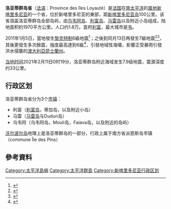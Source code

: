 {{Expand|time=2018-04-05T11:32:51+00:00}}
{{noteTA
|1=zh-hans:洛亚蒂;zh-hk:洛亞蒂;zh-tw:羅雅提;
}}
{{Infobox settlement
<!-- See Template:Infobox settlement for additional fields and descriptions -->
| name = 洛亚蒂群岛省
| native_name = Province des îles Loyauté
| native_name_lang = fr
| image_flag = Iles-Loyauté drapeau.svg
| image_map = New Caledonia administrative1.png
| map_caption = {{colorbox|#FFFF80|size=15}} 洛亚蒂群岛省在新喀里多尼亚的位置
| latd = |latm = |lats = |latNS =
| longd = |longm = |longs = |longEW =
| subdivision_type = 国家
| subdivision_name = [[法国|法国]]
| subdivision_type1 = 地区
| subdivision_name1 = [[新喀里多尼亚|新喀里多尼亚]]
| seat = [[韋_(新喀里多尼亞)|韋]]
| leader_title = 主席
| leader_name = 
| area_footnotes = <!-- for references: use <ref> tags -->
| area_total_km2 = 1980.9
| population_footnotes = <ref name="ridet"/>
| population_total = 18,353
| population_as_of =2019
| population_density_km2 = auto
<!-- demographics (section 1) -->
| demographics_type1 = 民族构成（2019年）
| demographics1_footnotes = <ref name="ridet">{{Cite web |url=http://xt.isee.nc/xtc/xtc.php?xt=rp09indcomap |title=ISEE - Population 2009 |access-date=2021-03-04 |archive-date=2012-09-29 |archive-url=https://web.archive.org/web/20120929034839/http://xt.isee.nc/xtc/xtc.php?xt=rp09indcomap |dead-url=yes }}</ref>
| demographics1_title1 = 卡纳克人
| demographics1_info1 = 94.63%
| demographics1_title2 = 欧洲人
| demographics1_info2 = 1.74%
| demographics1_title3 = 混血种人
| demographics1_info3 = 2%
| demographics1_title4 = 其它
| demographics1_info4 = 1.38%
| website = 
}}
'''洛亚蒂群岛省'''（[[法语|法语]]：Province des îles Loyauté）是[[法国|法国]]在[[南太平洋|南太平洋]]的[[属地|属地]][[新喀里多尼亚|新喀里多尼亚]]的一个省，位於新喀里多尼亚的東部，距[[新喀里多尼亚岛|新喀里多尼亚岛]]100公里。该省涵盖洛亚蒂群岛全部岛屿，由[[乌韦阿岛|乌韦阿岛]]、[[利富岛|利富岛]]、[[马雷岛|马雷岛]]以及附近小岛组成，陆地面积約1970平方公里。人口约1.8万。首府[[利富|利富]]，最大城市是[[韦_(新喀里多尼亚)|韦]]。

2011年1月5日，當地發生[[黎克特制|黎克特制]]6級地震<ref>{{cite news |url=http://www.rthk.org.hk/rthk/news/expressnews/20110105/news_20110105_55_724651.htm |title=天 文 台 錄 得 太 平 洋 海 域 6 級 地 震 |date=2011-01-05 |accessdate=2011-01-05 |publisher=[[香港電台|香港電台]][http://rthk.hk/rthk/news/expressnews/index_news.htm 即時新聞頻道] |archive-date=2016-03-04 |archive-url=https://web.archive.org/web/20160304194423/http://www.rthk.org.hk/rthk/news/expressnews/20110105/news_20110105_55_724651.htm |dead-url=no }}</ref>；之後到同月13日再發生7級地震<ref>{{Cite web |url=http://earthquake.usgs.gov/earthquakes/recenteqsww/Quakes/usc00012cx.php |title=存档副本 |accessdate=2011-01-14 |archive-date=2011-01-16 |archive-url=https://web.archive.org/web/20110116150134/http://earthquake.usgs.gov/earthquakes/recenteqsww/Quakes/usc00012cx.php |dead-url=no }}</ref><ref>{{cite news |url=http://news.rti.org.tw/index_newsContent.aspx?nid=276413&t%E5%8D%97%E5%A4%AA%E5%B9%B3%E6%B4%8B%E8%A6%8F%E6%A8%A17.3%E6%B5%B7%E5%BA%95%E5%A4%A7%E5%9C%B0%E9%9C%87 |title=南太平洋規模7.3海底大地震 |publisher=[[台灣|台灣]][[中央廣播電台|中央廣播電台]]新聞頻道 |date=2011-01-14 |accessdate=2011-01-14 }}{{dead link|date=2018年3月 |bot=InternetArchiveBot |fix-attempted=yes }}</ref>，其後更發生多次餘震，強度最高達到6級<ref>{{Cite web |url=http://earthquake.usgs.gov/earthquakes/recenteqsww/Quakes/usc00012df.php |title=存档副本 |access-date=2011-01-14 |archive-date=2011-01-18 |archive-url=https://web.archive.org/web/20110118020346/http://earthquake.usgs.gov/earthquakes/recenteqsww/Quakes/usc00012df.php |dead-url=no }}</ref>，引發地域性海嘯，影響正受暴雨引發洪水侵襲的[[澳大利亞|澳大利亞]][[昆士蘭州|昆士蘭州]]。

[[UTC+11:00|当地时间]]2021年2月11日0时19分，洛亚蒂群岛附近海域发生7.9级地震，震源深度约33公里。

== 行政区划 ==
洛亚蒂群岛省分为3个[[市鎮_(法國)|市镇]]：
* 利富（[[利富岛|利富岛]]，蒂加岛，以及附近小岛）
* 马雷（[[马雷岛|马雷岛]]与Dudun岛）
* 乌韦阿（乌韦阿岛，Mouli岛，Faiava岛，以及附近的岛屿）

[[沃尔波尔岛|沃尔波尔岛]]地理上是洛亚蒂群岛的一部分，行政上属于南方省派恩斯岛市镇（commune Île des Pins）

== 參考資料 ==
{{reflist}}
{{新喀里多尼亞行政區劃}}
[[Category:太平洋島嶼|Category:太平洋島嶼]]
[[Category:太平洋群島|Category:太平洋群島]]
[[Category:新喀里多尼亚行政区划|Category:新喀里多尼亚行政区划]]